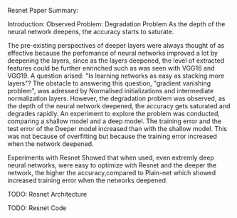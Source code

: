 Resnet Paper Summary:

Introduction:
Observed Problem: Degradation Problem
As the depth of the neural network deepens, the accuracy starts to saturate.

The pre-existing perspectives of deeper layers were always thought of as effective because the perfomance of neural networks improved a lot by deepening the layers,
since as the layers deepened, the level of extracted features could be further enrinched such as was seen with VGG16 and VGG19.
A question arised: "Is learning networks as easy as stacking more layers"?
The obstacle to answering this question, "gradient vanishing problem", was adressed by Normalised initializations and intermediate normalization layers.
However, the degradation problem was observed, as the depth of the neural network deepened, the accuracy gets saturated and degrades rapidly. An experiment to explore the problem
was conducted, comparing a shallow model and a deep model. The training error and the test error of the Deeper model increased than with the shallow model. This was not because of overfitting but because the training error increased when the network deepened.


Experiments with Resnet Showed that when used, even extremly deep neural networks, were easy to optimize with Resnet and the deeper the network, the higher the accuracy,compared to Plain-net which showed increased training error when the networks deepened.

TODO:
Resnet Architecture

TODO:
Resnet Code
